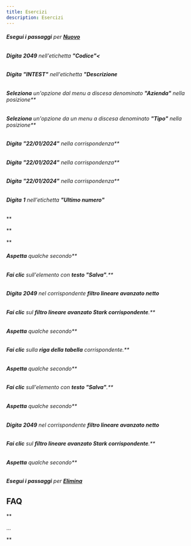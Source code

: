 ```yaml
---
title: Esercizi
description: Esercizi
---
```

###### **Esegui i passaggi** per **[Nuovo](Nuovo)**

###### **Digita** **2049** nell'etichetta **"Codice"<**

###### **Digita** **"INTEST"** nell'etichetta **"Descrizione**

###### **Seleziona** un'opzione dal menu a discesa denominato **"Azienda"** nella posizione**

###### **Seleziona** un'opzione da un menu a discesa denominato **"Tipo"** nella posizione**

###### **Digita** **"22/01/2024"** nella corrispondenza**

###### **Digita** **"22/01/2024"** nella corrispondenza**

###### **Digita** **"22/01/2024"** nella corrispondenza**

###### **Digita** **1** nell'etichetta **"Ultimo numero"**

**

**

**

###### **Aspetta** qualche secondo**

###### **Fai clic** sull'elemento con **testo "Salva"**.**

###### **Digita** **2049** nel corrispondente **filtro lineare avanzato netto**

###### **Fai clic** sul **filtro lineare avanzato Stark corrispondente**.**

###### **Aspetta** qualche secondo**

###### **Fai clic** sulla **riga della tabella** corrispondente.**

###### **Aspetta** qualche secondo**

###### **Fai clic** sull'elemento con **testo "Salva"**.**

###### **Aspetta** qualche secondo**

###### **Digita** **2049** nel corrispondente **filtro lineare avanzato netto**

###### **Fai clic** sul **filtro lineare avanzato Stark corrispondente**.**

###### **Aspetta** qualche secondo**

###### **Esegui i passaggi** per **[Elimina](Elimina)**

**FAQ**
-------------------------------------------

**

...

**